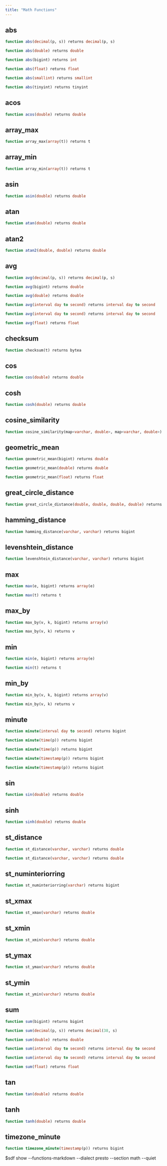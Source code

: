 ```yaml
---
title: "Math Functions"
---
```


## abs
```sql
function abs(decimal(p, s)) returns decimal(p, s)
```


```sql
function abs(double) returns double
```


```sql
function abs(bigint) returns int
```


```sql
function abs(float) returns float
```


```sql
function abs(smallint) returns smallint
```


```sql
function abs(tinyint) returns tinyint
```


## acos
```sql
function acos(double) returns double
```


## array_max
```sql
function array_max(array(t)) returns t
```


## array_min
```sql
function array_min(array(t)) returns t
```


## asin
```sql
function asin(double) returns double
```


## atan
```sql
function atan(double) returns double
```


## atan2
```sql
function atan2(double, double) returns double
```


## avg
```sql
function avg(decimal(p, s)) returns decimal(p, s)
```


```sql
function avg(bigint) returns double
```


```sql
function avg(double) returns double
```


```sql
function avg(interval day to second) returns interval day to second
```


```sql
function avg(interval day to second) returns interval day to second
```


```sql
function avg(float) returns float
```


## checksum
```sql
function checksum(t) returns bytea
```


## cos
```sql
function cos(double) returns double
```


## cosh
```sql
function cosh(double) returns double
```


## cosine_similarity
```sql
function cosine_similarity(map<varchar, double>, map<varchar, double>) returns double
```


## geometric_mean
```sql
function geometric_mean(bigint) returns double
```


```sql
function geometric_mean(double) returns double
```


```sql
function geometric_mean(float) returns float
```


## great_circle_distance
```sql
function great_circle_distance(double, double, double, double) returns double
```


## hamming_distance
```sql
function hamming_distance(varchar, varchar) returns bigint
```


## levenshtein_distance
```sql
function levenshtein_distance(varchar, varchar) returns bigint
```


## max
```sql
function max(e, bigint) returns array(e)
```


```sql
function max(t) returns t
```


## max_by
```sql
function max_by(v, k, bigint) returns array(v)
```


```sql
function max_by(v, k) returns v
```


## min
```sql
function min(e, bigint) returns array(e)
```


```sql
function min(t) returns t
```


## min_by
```sql
function min_by(v, k, bigint) returns array(v)
```


```sql
function min_by(v, k) returns v
```


## minute
```sql
function minute(interval day to second) returns bigint
```


```sql
function minute(time(p)) returns bigint
```


```sql
function minute(time(p)) returns bigint
```


```sql
function minute(timestamp(p)) returns bigint
```


```sql
function minute(timestamp(p)) returns bigint
```


## sin
```sql
function sin(double) returns double
```


## sinh
```sql
function sinh(double) returns double
```


## st_distance
```sql
function st_distance(varchar, varchar) returns double
```


```sql
function st_distance(varchar, varchar) returns double
```


## st_numinteriorring
```sql
function st_numinteriorring(varchar) returns bigint
```


## st_xmax
```sql
function st_xmax(varchar) returns double
```


## st_xmin
```sql
function st_xmin(varchar) returns double
```


## st_ymax
```sql
function st_ymax(varchar) returns double
```


## st_ymin
```sql
function st_ymin(varchar) returns double
```


## sum
```sql
function sum(bigint) returns bigint
```


```sql
function sum(decimal(p, s)) returns decimal(38, s)
```


```sql
function sum(double) returns double
```


```sql
function sum(interval day to second) returns interval day to second
```


```sql
function sum(interval day to second) returns interval day to second
```


```sql
function sum(float) returns float
```


## tan
```sql
function tan(double) returns double
```


## tanh
```sql
function tanh(double) returns double
```


## timezone_minute
```sql
function timezone_minute(timestamp(p)) returns bigint
```



$sdf show --functions-markdown --dialect presto --section math --quiet

```
